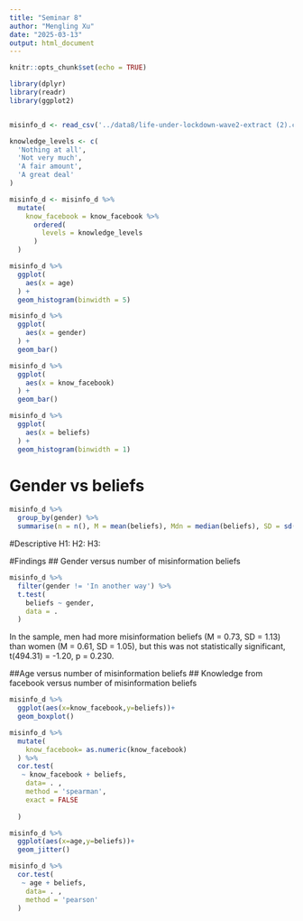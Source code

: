 ```yaml
---
title: "Seminar 8"
author: "Mengling Xu"
date: "2025-03-13"
output: html_document
---
```

```r
knitr::opts_chunk$set(echo = TRUE)

library(dplyr)
library(readr)
library(ggplot2)


misinfo_d <- read_csv('../data8/life-under-lockdown-wave2-extract (2).csv')

knowledge_levels <- c(
  'Nothing at all',
  'Not very much',
  'A fair amount',
  'A great deal'
)

misinfo_d <- misinfo_d %>%
  mutate(
    know_facebook = know_facebook %>%
      ordered(
        levels = knowledge_levels
      )
  )
```

```r
misinfo_d %>%
  ggplot(
    aes(x = age)
  ) +
  geom_histogram(binwidth = 5)
```

```r
misinfo_d %>%
  ggplot(
    aes(x = gender)
  ) +
  geom_bar()
```

```r
misinfo_d %>%
  ggplot(
    aes(x = know_facebook)
  ) +
  geom_bar()
```

```r
misinfo_d %>%
  ggplot(
    aes(x = beliefs)
  ) +
  geom_histogram(binwidth = 1)
```
# Gender vs beliefs
```r
misinfo_d %>%
  group_by(gender) %>%
  summarise(n = n(), M = mean(beliefs), Mdn = median(beliefs), SD = sd(beliefs))
```
#Descriptive
H1:
H2:
H3:


#Findings
## Gender versus number of misinformation beliefs
```r
misinfo_d %>%
  filter(gender != 'In another way') %>%
  t.test(
    beliefs ~ gender,
    data = .
  )
```

In the sample, men had more misinformation beliefs (M = 0.73, SD = 1.13) than women (M = 0.61, SD = 1.05), but this was not statistically significant, t(494.31) = -1.20, p = 0.230.

##Age versus number of misinformation beliefs
## Knowledge from facebook  versus number of misinformation beliefs

```r
misinfo_d %>%
  ggplot(aes(x=know_facebook,y=beliefs))+
  geom_boxplot()
```
```r
misinfo_d %>%
  mutate(
    know_facebook= as.numeric(know_facebook)
  ) %>%
  cor.test(
   ~ know_facebook + beliefs,
    data= . ,
    method = 'spearman',
    exact = FALSE
    
  )
```
```r
misinfo_d %>%
  ggplot(aes(x=age,y=beliefs))+
  geom_jitter()
```

```r
misinfo_d %>%
  cor.test(
   ~ age + beliefs,
    data= . ,
    method = 'pearson'
  )
```